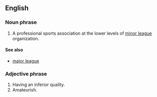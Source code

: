 ==English==

===Noun phrase===
#A professional sports association at the lower levels of [[minor league]] organization.

====See also====
* [[major league]]

===Adjective phrase===
#Having an inferior quality.
#Amateurish.
